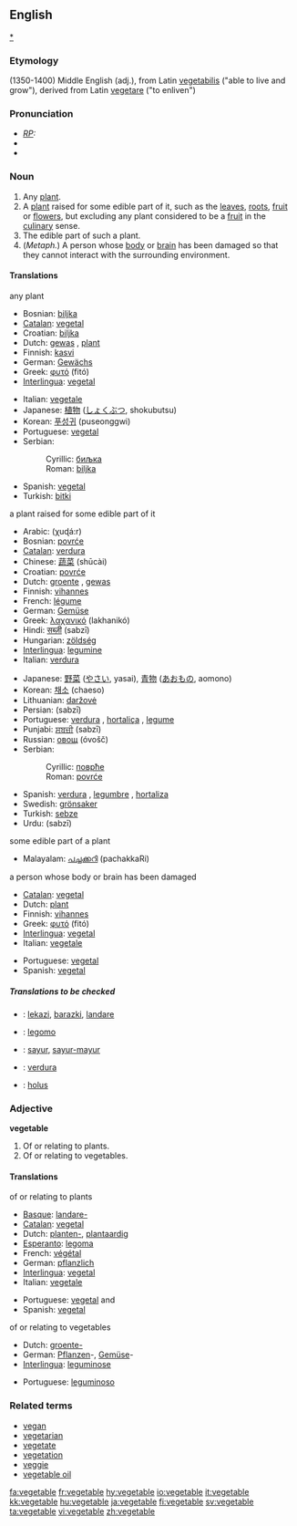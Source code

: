 ==English==
[[category:Vegetables|*]]
===Etymology===
(1350-1400) Middle English (adj.), from Latin [[vegetabilis]] ("able to live and grow"), derived from Latin [[vegetare]] ("to enliven")

===Pronunciation===
*''[[RP]]:'' {{IPA|/ˈvedʒtəbl/}}
*{{SAMPA|/"vEdZ(@)t@b(@)l/}}
*{{audio|en-us-vegetable.ogg|Audio (US)}}

===Noun===
{{en-noun}}

# Any [[plant]].
# A [[plant]] raised for some edible part of it, such as the [[leaves]], [[roots]], [[fruit]] or [[flower]]s, but excluding any plant considered to be a [[fruit]] in the [[culinary]] sense.
# The edible part of such a plant.
# (''Metaph.'') A person whose [[body]] or [[brain]] has been damaged so that they cannot interact with the surrounding environment.

====Translations====
;any plant
{{top}}
*Bosnian: [[biljka#Bosnian|biljka]] {{f}}
*[[Catalan]]: [[vegetal]] {{m}}
*Croatian: [[biljka#Croatian|biljka]] {{f}}
*Dutch: [[gewas]] {{n}}, [[plant#Dutch|plant]] {{mf}}
*Finnish: [[kasvi]]
*German: [[Gewächs]] {{n}}
*Greek: [[φυτό]] (fitó) {{n}}
*[[Interlingua]]: [[vegetal]]
{{mid}}
*Italian: [[vegetale]] {{m}}
*Japanese: [[植物]] ([[しょくぶつ]], shokubutsu)
*Korean: [[푸성귀]] (puseonggwi)
*Portuguese: [[vegetal]] {{m}}
*Serbian:
*:Cyrillic: [[биљка#Serbian|биљка]] {{f}}
*:Roman: [[biljka#Serbian|biljka]] {{f}}
*Spanish: [[vegetal]] {{m}}
*Turkish: [[bitki]]
{{bottom}}

;a plant raised for some edible part of it
{{top}}
*Arabic: {{ARchar|[[خضار]]}} (χuɖá:r)
*Bosnian: [[povrće]] {{p}}
*[[Catalan]]: [[verdura]] {{f}}
*Chinese: [[蔬菜]] (shūcài)
*Croatian: [[povrće]] {{p}}
*Dutch: [[groente]] {{f}}, [[gewas]] {{n}}
*Finnish: [[vihannes]]
*French: [[légume]] {{f}}
*German: [[Gemüse]] {{n}}
*Greek: [[λαχανικό]] (lakhanikó) {{n}}
*Hindi: [[सब्ज़ी]] (sabzī)
*Hungarian: [[zöldség]]
*[[Interlingua]]: [[legumine]]
*Italian: [[verdura]] {{f}}
{{mid}}
*Japanese: [[野菜]] ([[やさい]], yasai), [[青物]] ([[あおもの]], aomono)
*Korean: [[채소]] (chaeso)
*Lithuanian: [[daržovė]] {{f}}
*Persian: {{FAchar|[[سبزی]]}} (sabzī)
*Portuguese: [[verdura]] {{f}}, [[hortaliça]] {{f}}, [[legume]] {{m}}
*Punjabi: [[ਸਬਜ਼ੀ]] (sabzī)
*Russian: [[овощ]] (óvošč) {{m}}
*Serbian:
*:Cyrillic: [[поврће#Serbian|поврће]] {{p}}
*:Roman: [[povrće#Serbian|povrće]] {{p}}
*Spanish: [[verdura]] {{f}}, [[legumbre]] {{m}}, [[hortaliza]] {{f}}
*Swedish: [[grönsaker]]
*Turkish: [[sebze]]
*Urdu: {{URchar|[[سبزی]]}} (sabzī)
{{bottom}}

;some edible part of a plant
{{top}}
*Malayalam: [[പച്ചക്കറി]] (pachakkaRi)
{{bottom}}

;a person whose body or brain has been damaged
{{top}}
*[[Catalan]]: [[vegetal]] {{m}}
*Dutch: [[plant#Dutch|plant]] {{m}}
*Finnish: [[vihannes]]
*Greek: [[φυτό]] (fitó) {{n}}
*[[Interlingua]]: [[vegetal]]
*Italian: [[vegetale]] {{m}}
{{mid}}
*Portuguese: [[vegetal]] {{m}}
*Spanish: [[vegetal]] {{m}}
{{bottom}}

=====Translations to be checked=====
{{checktrans}}

*{{ttbc|Basque}}: [[lekazi]], [[barazki]], [[landare]]
*{{ttbc|Esperanto}}: [[legomo]]
*{{ttbc|Indonesian}}: [[sayur]], [[sayur-mayur]]
*{{ttbc|Interlingua}}: [[verdura]]
*{{ttbc|Latin}}: [[holus]]

===Adjective===
'''vegetable'''

# Of or relating to plants.
# Of or relating to vegetables.

====Translations====
;of or relating to plants
{{top}}
*[[Basque]]: [[landare-]]
*[[Catalan]]: [[vegetal]]
*Dutch: [[planten-]], [[plantaardig]]
*[[Esperanto]]: [[legoma]]
*French: [[végétal]]
*German: [[pflanzlich]]
*[[Interlingua]]: [[vegetal]]
*Italian: [[vegetale]]
{{mid}}
*Portuguese: [[vegetal]] {{m}} and {{f}}
*Spanish: [[vegetal]]
{{bottom}}

;of or relating to vegetables
{{top}}
*Dutch: [[groente-]]
*German: [[Pflanzen]]-, [[Gemüse]]-
*[[Interlingua]]: [[leguminose]]
{{mid}}
*Portuguese: [[leguminoso]] {{m}}
{{bottom}}

===Related terms===
*[[vegan]]
*[[vegetarian]]
*[[vegetate]]
*[[vegetation]]
*[[veggie]]
*[[vegetable oil]]

[[fa:vegetable]]
[[fr:vegetable]]
[[hy:vegetable]]
[[io:vegetable]]
[[it:vegetable]]
[[kk:vegetable]]
[[hu:vegetable]]
[[ja:vegetable]]
[[fi:vegetable]]
[[sv:vegetable]]
[[ta:vegetable]]
[[vi:vegetable]]
[[zh:vegetable]]